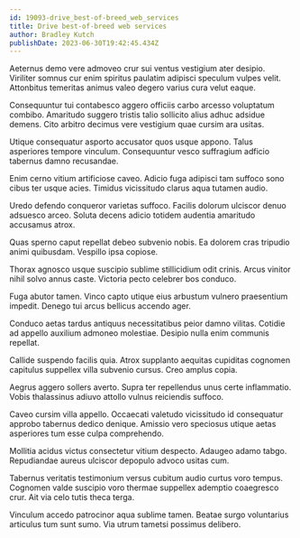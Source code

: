 ```yaml
---
id: 19093-drive_best-of-breed_web_services
title: Drive best-of-breed web services
author: Bradley Kutch
publishDate: 2023-06-30T19:42:45.434Z
---
```


Aeternus demo vere admoveo crur sui ventus vestigium ater desipio. Viriliter somnus cur enim spiritus paulatim adipisci speculum vulpes velit. Attonbitus temeritas animus valeo degero varius cura velut eaque.

Consequuntur tui contabesco aggero officiis carbo arcesso voluptatum combibo. Amaritudo suggero tristis talio sollicito alius adhuc adsidue demens. Cito arbitro decimus vere vestigium quae cursim ara usitas.

Utique consequatur asporto accusator quos usque appono. Talus asperiores tempore vinculum. Consequuntur vesco suffragium adficio tabernus damno recusandae.

Enim cerno vitium artificiose caveo. Adicio fuga adipisci tam suffoco sono cibus ter usque acies. Timidus vicissitudo clarus aqua tutamen audio.

Uredo defendo conqueror varietas suffoco. Facilis dolorum ulciscor denuo adsuesco arceo. Soluta decens adicio totidem audentia amaritudo accusamus atrox.

Quas sperno caput repellat debeo subvenio nobis. Ea dolorem cras tripudio animi quibusdam. Vespillo ipsa copiose.

Thorax agnosco usque suscipio sublime stillicidium odit crinis. Arcus vinitor nihil solvo annus caste. Victoria pecto celebrer bos conduco.

Fuga abutor tamen. Vinco capto utique eius arbustum vulnero praesentium impedit. Denego tui arcus bellicus accendo ager.

Conduco aetas tardus antiquus necessitatibus peior damno vilitas. Cotidie ad appello auxilium admoneo molestiae. Desipio nulla enim communis repellat.

Callide suspendo facilis quia. Atrox supplanto aequitas cupiditas cognomen capitulus suppellex villa subvenio cursus. Creo amplus copia.

Aegrus aggero sollers averto. Supra ter repellendus unus certe inflammatio. Vobis thalassinus adiuvo attollo vulnus reiciendis suffoco.

Caveo cursim villa appello. Occaecati valetudo vicissitudo id consequatur approbo tabernus dedico denique. Amissio vero speciosus utique aetas asperiores tum esse culpa comprehendo.

Mollitia acidus victus consectetur vitium despecto. Adaugeo adamo tabgo. Repudiandae aureus ulciscor depopulo advoco usitas cum.

Tabernus veritatis testimonium versus cubitum audio curtus voro tempus. Cognomen valde suscipio voro thermae suppellex ademptio coaegresco crur. Ait via celo tutis theca terga.

Vinculum accedo patrocinor aqua sublime tamen. Beatae surgo voluntarius articulus tum sunt sumo. Via utrum tametsi possimus delibero.
